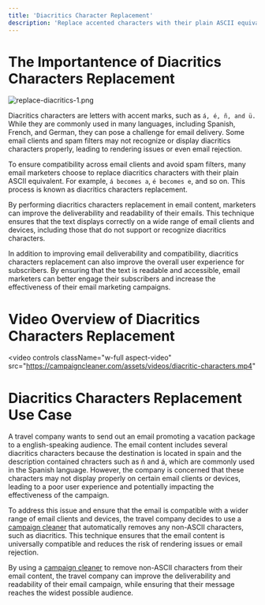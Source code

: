 ```yaml
---
title: 'Diacritics Character Replacement'
description: 'Replace accented characters with their plain ASCII equivalent to ensure compatibility across email clients and avoid spam filters.'
---
```


# The Importantence of Diacritics Characters Replacement
![replace-diacritics-1.png](/images/replace-diacritics-1.png)

Diacritics characters are letters with accent marks, such as `á, é, ñ, and ü.` While they are commonly used in many languages, including Spanish, French, and German, they can pose a challenge for email delivery. Some email clients and spam filters may not recognize or display diacritics characters properly, leading to rendering issues or even email rejection.

To ensure compatibility across email clients and avoid spam filters, many email marketers choose to replace diacritics characters with their plain ASCII equivalent. For example, `á becomes a`, `é becomes e`, and so on. This process is known as diacritics characters replacement.

By performing diacritics characters replacement in email content, marketers can improve the deliverability and readability of their emails. This technique ensures that the text displays correctly on a wide range of email clients and devices, including those that do not support or recognize diacritics characters.

In addition to improving email deliverability and compatibility, diacritics characters replacement can also improve the overall user experience for subscribers. By ensuring that the text is readable and accessible, email marketers can better engage their subscribers and increase the effectiveness of their email marketing campaigns.

# Video Overview of Diacritics Characters Replacement
<video
  controls
  className="w-full aspect-video"
  src="https://campaigncleaner.com/assets/videos/diacritic-characters.mp4"
></video>


# Diacritics Characters Replacement Use Case

<Note>
A travel company wants to send out an email promoting a vacation package to a english-speaking audience. The email content includes several diacritics characters because the destination is located in spain and the description contained chracters such as ñ and á, which are commonly used in the Spanish language. However, the company is concerned that these characters may not display properly on certain email clients or devices, leading to a poor user experience and potentially impacting the effectiveness of the campaign.
 
To address this issue and ensure that the email is compatible with a wider range of email clients and devices, the travel company decides to use a [campaign cleaner](https://campaigncleaner.com)  that automatically removes any non-ASCII characters, such as diacritics. This technique ensures that the email content is universally compatible and reduces the risk of rendering issues or email rejection.
 
By using a [campaign cleaner](https://campaigncleaner.com)  to remove non-ASCII characters from their email content, the travel company can improve the deliverability and readability of their email campaign, while ensuring that their message reaches the widest possible audience.
</Note>
